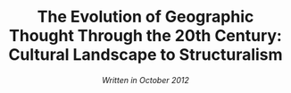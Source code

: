 <br>

<center>
# The Evolution of Geographic Thought Through the 20th Century: Cultural Landscape to Structuralism
###### Written in October 2012
</center>

##
